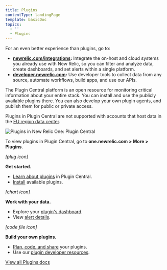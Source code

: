 ```yaml
---
title: Plugins
contentType: landingPage
template: basicDoc
topics:
  - ''
  - Plugins
---
```


<Callout variant="important">
  For an even better experience than plugins, go to:

  * **[newrelic.com/integrations](https://newrelic.com/integrations):** Integrate the on-host and cloud systems you already use with New Relic, so you can filter and analyze data, create dashboards, and set alerts within a single platform.
  * **[developer.newrelic.com](https://developer.newrelic.com/):** Use developer tools to collect data from any source, automate workflows, build apps, and use our APIs.
</Callout>

The Plugin Central platform is an open resource for monitoring critical information about your entire stack. You can install and use the publicly available plugins there. You can also develop your own plugin agents, and publish them for public or private access.

Plugins in Plugin Central are not supported with accounts that host data in the [EU region data center](/docs/using-new-relic/welcome-new-relic/getting-started/introduction-eu-region-data-center).

![Plugins in New Relic One: Plugin Central](/sites/default/files/thumbnails/image/plugins-landing-page-prototype071720.png "Plugins in New Relic One: Plugin Central")

To view plugins in Plugin Central, go to **one.newrelic.com > More > Plugins**.

_\[plug icon]_

**Get started.**

* [Learn about plugins](/docs/plugins/plugins-new-relic/getting-started/introduction-new-relic-plugins) in Plugin Central.
* [Install](/docs/plugins/plugins-new-relic/installing-plugins/install-plugin-central) available plugins.

_\[chart icon]_

**Work with your data.**

* Explore your [plugin's dashboard](/docs/plugins/plugins-new-relic/installing-plugins/use-plugin-central-plugin).
* View [alert details](/docs/plugins/plugins-new-relic/installing-plugins/use-plugin-central-plugin#alert_details).

_\[code file icon]_

**Build your own plugins.**

* [Plan, code, and share](/docs/plugins/developing-plugins/structuring-your-plugin/checklist-developing-plugins) your plugins.
* Use our [plugin developer resources](/docs/plugins/plugin-developer-resources).

[View all Plugins docs](/docs/plugins?toc=true)
